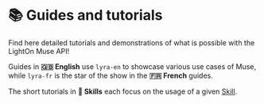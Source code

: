 # 📚 Guides and tutorials

Find here detailed tutorials and demonstrations of what is possible with the LightOn Muse API!

Guides in **🇬🇧 English** use `lyra-en` to showcase various use cases of Muse, while `lyra-fr` is the star of the show in the **🇫🇷 French** guides.

The short tutorials in **🤹 Skills** each focus on the usage of a given [Skill](/api/skills).
